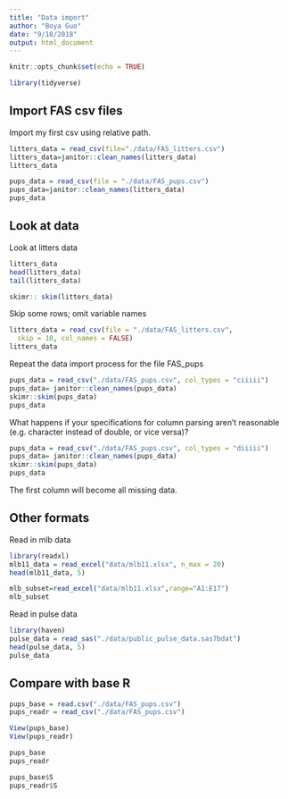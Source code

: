 ```yaml
---
title: "Data import"
author: "Boya Guo"
date: "9/18/2018"
output: html_document
---
```


```r
knitr::opts_chunk$set(echo = TRUE)

library(tidyverse)

`````

## Import FAS csv files 

Import my first csv using relative path.

```r
litters_data = read_csv(file="./data/FAS_litters.csv")
litters_data=janitor::clean_names(litters_data)
litters_data

pups_data = read_csv(file = "./data/FAS_pups.csv")
pups_data=janitor::clean_names(litters_data)
pups_data
`````

## Look at data 

Look at litters data 

```r
litters_data 
head(litters_data)
tail(litters_data)

skimr:: skim(litters_data)
`````

Skip some rows; omit variable names

```r
litters_data = read_csv(file = "./data/FAS_litters.csv",
  skip = 10, col_names = FALSE)
litters_data
`````

Repeat the data import process for the file FAS_pups 

```r
pups_data = read_csv("./data/FAS_pups.csv", col_types = "ciiiii")
pups_data= janitor::clean_names(pups_data)
skimr::skim(pups_data)
pups_data
`````

What happens if your specifications for column parsing aren’t reasonable (e.g. character instead of double, or vice versa)?

```r
pups_data = read_csv("./data/FAS_pups.csv", col_types = "diiiii")
pups_data= janitor::clean_names(pups_data)
skimr::skim(pups_data)
pups_data
`````
The first column will become all missing data.

## Other formats 

Read in mlb data

```r
library(readxl)
mlb11_data = read_excel("data/mlb11.xlsx", n_max = 20)
head(mlb11_data, 5)

mlb_subset=read_excel("data/mlb11.xlsx",range="A1:E17")
mlb_subset
`````

Read in pulse data

```r
library(haven)
pulse_data = read_sas("./data/public_pulse_data.sas7bdat")
head(pulse_data, 5)
pulse_data
`````

## Compare with base R

```r
pups_base = read.csv("./data/FAS_pups.csv")
pups_readr = read_csv("./data/FAS_pups.csv")

View(pups_base)
View(pups_readr)

pups_base
pups_readr

pups_base$S
pups_readr$S
`````

